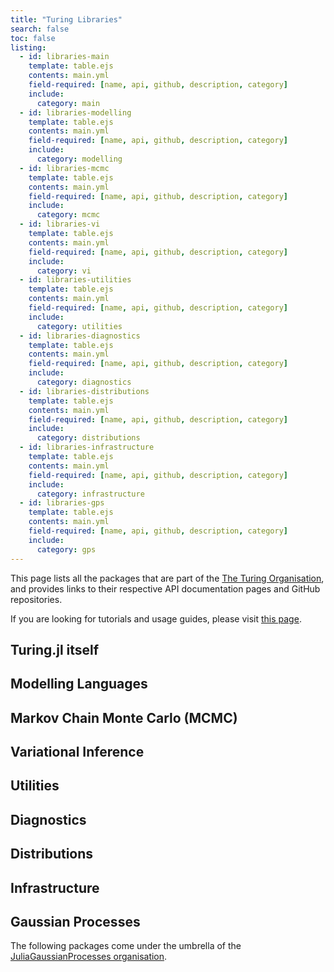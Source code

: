 ```yaml
---
title: "Turing Libraries"
search: false
toc: false
listing:
  - id: libraries-main
    template: table.ejs
    contents: main.yml
    field-required: [name, api, github, description, category]
    include:
      category: main
  - id: libraries-modelling
    template: table.ejs
    contents: main.yml
    field-required: [name, api, github, description, category]
    include:
      category: modelling
  - id: libraries-mcmc
    template: table.ejs
    contents: main.yml
    field-required: [name, api, github, description, category]
    include:
      category: mcmc
  - id: libraries-vi
    template: table.ejs
    contents: main.yml
    field-required: [name, api, github, description, category]
    include:
      category: vi
  - id: libraries-utilities
    template: table.ejs
    contents: main.yml
    field-required: [name, api, github, description, category]
    include:
      category: utilities
  - id: libraries-diagnostics
    template: table.ejs
    contents: main.yml
    field-required: [name, api, github, description, category]
    include:
      category: diagnostics
  - id: libraries-distributions
    template: table.ejs
    contents: main.yml
    field-required: [name, api, github, description, category]
    include:
      category: distributions
  - id: libraries-infrastructure
    template: table.ejs
    contents: main.yml
    field-required: [name, api, github, description, category]
    include:
      category: infrastructure
  - id: libraries-gps
    template: table.ejs
    contents: main.yml
    field-required: [name, api, github, description, category]
    include:
      category: gps
---
```


This page lists all the packages that are part of the [The Turing Organisation](https://github.com/TuringLang), and provides links to their respective API documentation pages and GitHub repositories.

If you are looking for tutorials and usage guides, please visit [this page](https://turinglang.org/docs/).

## Turing.jl itself

::: {#libraries-main}
:::

## Modelling Languages

::: {#libraries-modelling}
:::

## Markov Chain Monte Carlo (MCMC)

::: {#libraries-mcmc}
:::

## Variational Inference

::: {#libraries-vi}
:::

## Utilities

::: {#libraries-utilities}
:::

## Diagnostics

::: {#libraries-diagnostics}
:::

## Distributions

::: {#libraries-distributions}
:::

## Infrastructure

::: {#libraries-infrastructure}
:::

## Gaussian Processes

The following packages come under the umbrella of the [JuliaGaussianProcesses organisation](https://github.com/JuliaGaussianProcesses).

::: {#libraries-gps}
:::
